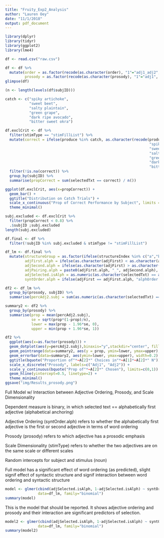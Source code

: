 ```yaml
---
title: "Fruity_Exp2_Analysis"
author: "Lauren Oey"
date: "11/1/2018"
output: pdf_document
---
```


```r
library(dplyr)
library(tidyr)
library(ggplot2)
library(lme4)

df <- read.csv("raw.csv")

df <- df %>%
  mutate(order = as.factor(recode(as.character(order), "1"="adj1_adj2", "2"="adj2_adj1")),
         prosody = as.factor(recode(as.character(prosody), "1"="adj1", "2"="adj2")))
glimpse(df)
```

```r
(n <- length(levels(df$subjID)))
```

```r
catch <- c("spiky artichoke",
           "sweet beet",
           "salty plaintain",
           "green grape",
           "dark ripe avocado",
           "bitter sweet okra")

df.exclCrit <- df %>%
  filter(stimType == "stimFillList") %>%
  mutate(correct = ifelse(produce %in% catch, as.character(recode(produce,
                                                                  "spiky artichoke" = "spiky",
                                                                  "sweet beet" = "sweet",
                                                                  "salty plaintain" = "salty",
                                                                  "green grape" = "green",
                                                                  "dark ripe avocado" = "ripe",
                                                                  "bitter sweet okra" = "bitter")), NA)) %>%
  filter(!is.na(correct)) %>%
  group_by(subjID) %>%
  summarise(propCorrect = sum(selectedTxt == correct) / n())

ggplot(df.exclCrit, aes(x=propCorrect)) +
  geom_bar() +
  ggtitle("Distribution on Catch Trials") +
  scale_x_continuous("Prop of Correct Performance by Subject", limits = c(0,1.1)) +
  theme_minimal()
```

```r
subj.excluded <- df.exclCrit %>%
  filter(propCorrect < 0.8) %>%
  .$subjID ;subj.excluded
length(subj.excluded)

df.final <- df %>%
  filter(!subjID %in% subj.excluded & stimType != "stimFillList")

df_lm <- df.final %>%
  mutate(structureGroup = as.factor(ifelse(structureIndex %in% c("a","b"), "ab", "cd")),
         adjFirst.alph = ifelse(as.character(adjFirst) < as.character(adjSecond), as.character(adjFirst), as.character(adjSecond)),
         adjSecond.alph = ifelse(as.character(adjFirst) > as.character(adjSecond), as.character(adjFirst), as.character(adjSecond)),
         adjPairing.alph = paste0(adjFirst.alph, "_", adjSecond.alph),
         adjSelected.isAlph = as.numeric(as.character(selectedTxt) == as.character(adjFirst.alph)),
         syntOrder.alph = ifelse(adjFirst == adjFirst.alph, "alphOrder.true", "alphOrder.false"))
```
```r
df2 <- df_lm %>%
  group_by(prosody, subjID) %>%
  summarise(percAdj2.subj = sum(as.numeric(as.character(selectedTxt) == as.character(adjSecond))) / n())

summary2 <- df2 %>%
  group_by(prosody) %>%
  summarise(prop = mean(percAdj2.subj),
            se = sqrt(prop*(1-prop)/n),
            lower = max(prop - 1.96*se, 0),
            upper = min(prop + 1.96*se, 1))

df2 %>%
  ggplot(aes(x=as.factor(prosody))) +
  geom_dotplot(aes(y=percAdj2.subj),binaxis="y",stackdir="center", fill="blue", alpha=0.5) +
  geom_pointrange(data=summary2, aes(y = prop, ymin=lower, ymax=upper), colour="darkblue") +
  geom_errorbar(data=summary2, aes(ymin=lower, ymax=upper), width=0.2) +
  ggtitle(bquote("Proportion of"*~A[2]*" Choices in"*~A[1]*~A[2]*" N")) +
  scale_x_discrete("Prosody", labels=c("Adj1", "Adj2")) +
  scale_y_continuous(bquote("Prop of"*~A[2]*" Chosen"), limits=c(0,1)) +
  geom_hline(yintercept=0.5, linetype=2) +
  theme_minimal()
ggsave("img/Results_prosody.png")
```


Full Model w/ Interaction between Adjective Ordering, Prosody, and Scale Dimensionality

Dependent measure is binary, in which selected text == alphabetically first adjective (alphabetical anchoring)

Adjective Ordering (syntOrder.alph) refers to whether the alphabetically first adjective is the first or second adjective in terms of word ordering

Prosody (prosody) refers to which adjective has a prosodic emphasis

Scale Dimensionality (stimType) refers to whether the two adjectives are on the same scale or different scales

Random intercepts for subject and stimulus (noun)

Full model has a significant effect of word ordering (as predicted), slight signif effect of syntactic structure and signif interaction between word ordering and syntactic structure


```r
model <- glmer(cbind(adjSelected.isAlph, 1-adjSelected.isAlph) ~ syntOrder.alph * prosody * stimType  + (1 | subjID) + (1 | produce),
               data=df_lm, family="binomial")
summary(model)
```

This is the model that should be reported. It shows adjective ordering and prosody and their interaction are significant predictors of selection.

```r
model2 <- glmer(cbind(adjSelected.isAlph, 1-adjSelected.isAlph) ~ syntOrder.alph * prosody + (1 | subjID) + (1 | produce),
               data=df_lm, family="binomial")
summary(model2)
```

